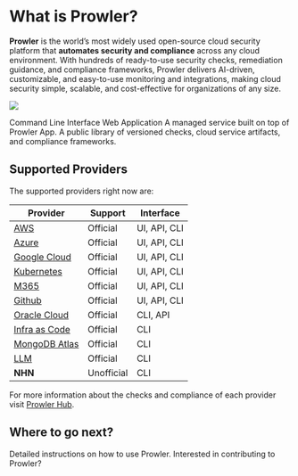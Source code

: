 # What is Prowler?

**Prowler** is the world’s most widely used open-source cloud security platform that **automates security and compliance** across any cloud environment. With hundreds of ready-to-use security checks, remediation guidance, and compliance frameworks, Prowler delivers AI-driven, customizable, and easy-to-use monitoring and integrations, making cloud security simple, scalable, and cost-effective for organizations of any size.

![](/images/products/overview.png)

<Columns cols={2}>
  <Card title="Prowler CLI" icon="terminal" href="/getting-started/products/prowler-cli">
    Command Line Interface
  </Card>
  <Card title="Prowler App" icon="pen-to-square" href="/getting-started/products/prowler-app">
    Web Application
  </Card>
  <Card title="Prowler Cloud" icon="pen-to-square" href="/getting-started/products/prowler-cloud">
    A managed service built on top of Prowler App.
  </Card>
  <Card title="Prowler Hub" icon="map" href="/getting-started/products/prowler-hub">
    A public library of versioned checks, cloud service artifacts, and compliance frameworks.
  </Card>
</Columns>

## Supported Providers

The supported providers right now are:

| Provider                                                                         | Support    | Interface    |
| -------------------------------------------------------------------------------- | ---------- | ------------ |
| [AWS](/user-guide/providers/aws/getting-started-aws)                             | Official   | UI, API, CLI |
| [Azure](/user-guide/providers/azure/getting-started-azure)                       | Official   | UI, API, CLI |
| [Google Cloud](/user-guide/providers/gcp/getting-started-gcp)                    | Official   | UI, API, CLI |
| [Kubernetes](/user-guide/providers/kubernetes/in-cluster)                        | Official   | UI, API, CLI |
| [M365](/user-guide/providers/microsoft365/getting-started-m365)                  | Official   | UI, API, CLI |
| [Github](/user-guide/providers/github/getting-started-github)                    | Official   | UI, API, CLI |
| [Oracle Cloud](/user-guide/providers/oci/getting-started-oci)                    | Official   | CLI, API     |
| [Infra as Code](/user-guide/providers/iac/getting-started-iac)                   | Official   | CLI          |
| [MongoDB Atlas](/user-guide/providers/mongodbatlas/getting-started-mongodbatlas) | Official   | CLI          |
| [LLM](/user-guide/providers/llm/getting-started-llm)                             | Official   | CLI          |
| **NHN**                                                                          | Unofficial | CLI          |

For more information about the checks and compliance of each provider visit [Prowler Hub](https://hub.prowler.com).

## Where to go next?

<Columns cols={2}>
  <Card title="User Guide" icon="terminal" href="/user-guide/tutorials/prowler-app">
    Detailed instructions on how to use Prowler.
  </Card>
  <Card title="Development Guide" icon="pen-to-square" href="/developer-guide/introduction">
    Interested in contributing to Prowler?
  </Card>
</Columns>